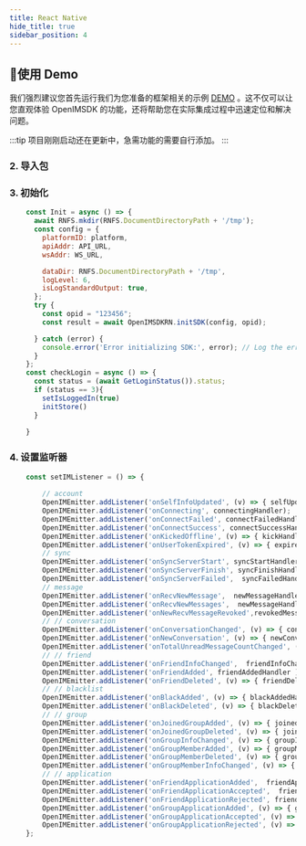```yaml
---
title: React Native
hide_title: true
sidebar_position: 4
---
```


## 🚀使用 Demo
我们强烈建议您首先运行我们为您准备的框架相关的示例 [DEMO](https://github.com/OpenIMSDK/Open-IM-PC-Web-Demo) 。这不仅可以让您直观体验 OpenIMSDK 的功能，还将帮助您在实际集成过程中迅速定位和解决问题。

:::tip
项目刚刚启动还在更新中，急需功能的需要自行添加。
:::


### 2. 导入包


### 3. 初始化
```js
    const Init = async () => {
      await RNFS.mkdir(RNFS.DocumentDirectoryPath + '/tmp');
      const config = {
        platformID: platform,
        apiAddr: API_URL,
        wsAddr: WS_URL,

        dataDir: RNFS.DocumentDirectoryPath + '/tmp',
        logLevel: 6,
        isLogStandardOutput: true,
      };
      try {
        const opid = "123456";
        const result = await OpenIMSDKRN.initSDK(config, opid);

      } catch (error) {
        console.error('Error initializing SDK:', error); // Log the error
      }
    };
    const checkLogin = async () => {
      const status = (await GetLoginStatus()).status;
      if (status == 3){
        setIsLoggedIn(true)
        initStore()
      }
        
    }
```
### 4. 设置监听器
```js
    const setIMListener = () => {
        
        // account
        OpenIMEmitter.addListener('onSelfInfoUpdated', (v) => { selfUpdateHandler });
        OpenIMEmitter.addListener('onConnecting', connectingHandler);
        OpenIMEmitter.addListener('onConnectFailed', connectFailedHandler);
        OpenIMEmitter.addListener('onConnectSuccess', connectSuccessHandler);
        OpenIMEmitter.addListener('onKickedOffline', (v) => { kickHandler });
        OpenIMEmitter.addListener('onUserTokenExpired', (v) => { expiredHandler });
        // sync
        OpenIMEmitter.addListener('onSyncServerStart', syncStartHandler );
        OpenIMEmitter.addListener('onSyncServerFinish', syncFinishHandler );
        OpenIMEmitter.addListener('onSyncServerFailed',  syncFailedHandler );
        // message
        OpenIMEmitter.addListener('onRecvNewMessage',  newMessageHandler );
        OpenIMEmitter.addListener('onRecvNewMessages',  newMessageHandler );
        OpenIMEmitter.addListener('onNewRecvMessageRevoked',revokedMessageHandler );
        // // conversation
        OpenIMEmitter.addListener('onConversationChanged', (v) => { conversationChnageHandler });
        OpenIMEmitter.addListener('onNewConversation', (v) => { newConversationHandler });
        OpenIMEmitter.addListener('onTotalUnreadMessageCountChanged', (v) => { totalUnreadChangeHandler });
        // // friend
        OpenIMEmitter.addListener('onFriendInfoChanged',  friendInfoChangeHandler );
        OpenIMEmitter.addListener('onFriendAdded', friendAddedHandler );
        OpenIMEmitter.addListener('onFriendDeleted', (v) => { friendDeletedHandler });
        // // blacklist
        OpenIMEmitter.addListener('onBlackAdded', (v) => { blackAddedHandler });
        OpenIMEmitter.addListener('onBlackDeleted', (v) => { blackDeletedHandler });
        // // group
        OpenIMEmitter.addListener('onJoinedGroupAdded', (v) => { joinedGroupAddedHandler });
        OpenIMEmitter.addListener('onJoinedGroupDeleted', (v) => { joinedGroupDeletedHandler });
        OpenIMEmitter.addListener('onGroupInfoChanged', (v) => { groupInfoChangedHandler });
        OpenIMEmitter.addListener('onGroupMemberAdded', (v) => { groupMemberAddedHandler });
        OpenIMEmitter.addListener('onGroupMemberDeleted', (v) => { groupMemberDeletedHandler });
        OpenIMEmitter.addListener('onGroupMemberInfoChanged', (v) => { groupMemberInfoChangedHandler });
        // // application
        OpenIMEmitter.addListener('onFriendApplicationAdded',  friendApplicationProcessedHandler );
        OpenIMEmitter.addListener('onFriendApplicationAccepted',  friendApplicationProcessedHandler );
        OpenIMEmitter.addListener('onFriendApplicationRejected', friendApplicationProcessedHandler );
        OpenIMEmitter.addListener('onGroupApplicationAdded', (v) => { groupApplicationProcessedHandler });
        OpenIMEmitter.addListener('onGroupApplicationAccepted', (v) => { groupApplicationProcessedHandler });
        OpenIMEmitter.addListener('onGroupApplicationRejected', (v) => { groupApplicationProcessedHandler });
    };

```